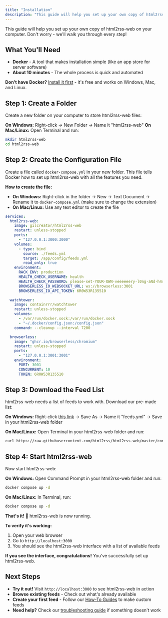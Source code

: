 ```yaml
---
title: "Installation"
description: "This guide will help you set up your own copy of html2rss-web on your computer. Don't worry - we will walk you through every step!"
---
```


This guide will help you set up your own copy of html2rss-web on your computer. Don't worry - we'll walk you through every step!

## What You'll Need

- **Docker** - A tool that makes installation simple (like an app store for server software)
- **About 10 minutes** - The whole process is quick and automated

**Don't have Docker?** [Install it first](https://docs.docker.com/get-started/) - it's free and works on Windows, Mac, and Linux.

## Step 1: Create a Folder

Create a new folder on your computer to store html2rss-web files:

**On Windows:** Right-click → New Folder → Name it "html2rss-web"
**On Mac/Linux:** Open Terminal and run:

```bash
mkdir html2rss-web
cd html2rss-web
```

## Step 2: Create the Configuration File

Create a file called `docker-compose.yml` in your new folder. This file tells Docker how to set up html2rss-web with all the features you need.

**How to create the file:**

- **On Windows:** Right-click in the folder → New → Text Document → Rename it to `docker-compose.yml` (make sure to change the extension)
- **On Mac/Linux:** Use any text editor to create the file

```yaml
services:
  html2rss-web:
    image: gilcreator/html2rss-web
    restart: unless-stopped
    ports:
      - "127.0.0.1:3000:3000"
    volumes:
      - type: bind
        source: ./feeds.yml
        target: /app/config/feeds.yml
        read_only: true
    environment:
      RACK_ENV: production
      HEALTH_CHECK_USERNAME: health
      HEALTH_CHECK_PASSWORD: please-set-YOUR-OWN-veeeeeery-l0ng-aNd-h4rd-to-gue55-Passw0rd!
      BROWSERLESS_IO_WEBSOCKET_URL: ws://browserless:3001
      BROWSERLESS_IO_API_TOKEN: 6R0W53R135510

  watchtower:
    image: containrrr/watchtower
    restart: unless-stopped
    volumes:
      - /var/run/docker.sock:/var/run/docker.sock
      - "~/.docker/config.json:/config.json"
    command: --cleanup --interval 7200

  browserless:
    image: "ghcr.io/browserless/chromium"
    restart: unless-stopped
    ports:
      - "127.0.0.1:3001:3001"
    environment:
      PORT: 3001
      CONCURRENT: 10
      TOKEN: 6R0W53R135510
```

## Step 3: Download the Feed List

html2rss-web needs a list of feeds to work with. Download our pre-made list:

**On Windows:** Right-click [this link](https://raw.githubusercontent.com/html2rss/html2rss-web/master/config/feeds.yml) → Save As → Name it "feeds.yml" → Save in your html2rss-web folder

**On Mac/Linux:** Open Terminal in your html2rss-web folder and run:

```bash
curl https://raw.githubusercontent.com/html2rss/html2rss-web/master/config/feeds.yml -o feeds.yml
```

## Step 4: Start html2rss-web

Now start html2rss-web:

**On Windows:** Open Command Prompt in your html2rss-web folder and run:

```cmd
docker compose up -d
```

**On Mac/Linux:** In Terminal, run:

```bash
docker compose up -d
```

**That's it!** 🎉 html2rss-web is now running.

**To verify it's working:**

1. Open your web browser
2. Go to `http://localhost:3000`
3. You should see the html2rss-web interface with a list of available feeds

**If you see the interface, congratulations!** You've successfully set up html2rss-web.

## Next Steps

- **Try it out!** Visit `http://localhost:3000` to see html2rss-web in action
- **Browse existing feeds** - Check out what's already available
- **Create your first feed** - Follow our [How-To Guides](/web-application/how-to/) to make custom feeds
- **Need help?** Check our [troubleshooting guide](/support/troubleshooting) if something doesn't work
